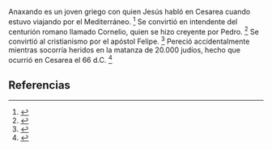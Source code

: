 Anaxando es un joven griego con quien Jesús habló en Cesarea cuando estuvo viajando por el Mediterráneo. <ref>{{lib|LU|130|2|4-5}}</ref> Se convirtió en intendente del centurión romano llamado Cornelio, quien se hizo creyente por Pedro. <ref>{{lib|LU|130|2|5}}</ref> Se convirtió al cristianismo por el apóstol Felipe. <ref>{{lib|LU|130|2|5}}</ref> Pereció accidentalmente mientras socorría heridos en la matanza de 20.000 judíos, hecho que ocurrió en Cesarea el 66 d.C. <ref>{{lib|LU|130|2|5}}</ref> 

== Referencias ==
<references />
